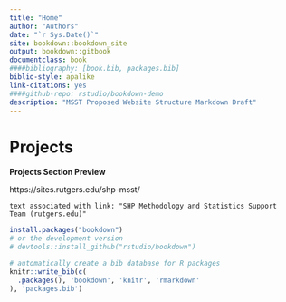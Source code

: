---
title: "Home"
author: "Authors"
date: "`r Sys.Date()`"
site: bookdown::bookdown_site
output: bookdown::gitbook
documentclass: book
####bibliography: [book.bib, packages.bib]
biblio-style: apalike
link-citations: yes
####github-repo: rstudio/bookdown-demo
description: "MSST Proposed Website Structure Markdown Draft"
---

# Projects

**Projects Section Preview**

https://sites.rutgers.edu/shp-msst/

```
text associated with link: "SHP Methodology and Statistics Support Team (rutgers.edu)"
```

```{r eval=FALSE}
install.packages("bookdown")
# or the development version
# devtools::install_github("rstudio/bookdown")
```



```{r include=FALSE}
# automatically create a bib database for R packages
knitr::write_bib(c(
  .packages(), 'bookdown', 'knitr', 'rmarkdown'
), 'packages.bib')
```
